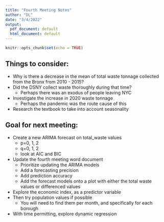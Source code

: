 ```yaml
---
title: "Fourth Meeting Notes"
author: "DL"
date: "3/4/2022"
output:
  pdf_document: default
  html_document: default
---
```


```r
knitr::opts_chunk$set(echo = TRUE)
```

## Things to consider:
* Why is there a decrease in the mean of total waste tonnage collected from the Bronx from 2010 - 2015?
* Did the DSNY collect waste thoroughly during that time?
  + Perhaps there was an exodus of people leaving NYC
* Investigate the increase in 2020 waste tonnage
  + Perhaps the pandemic was the route cause of this 
* Research the textbook to take into account seasonality

## Goal for next meeting:
* Create a new ARIMA forecast on total_waste values
  + p=0, 1, 2
  + q=0, 1, 2
  + look at AIC and BIC
* Update the fourth meeting word document
  + Prioritize updating the ARIMA models
  + Add a forecasting precision
  + Add prediction accuracy
  + Add the forecast models onto a plot with either the total waste values or differenced values
* Explore the economic index, as a predictor variable
* Then try population values if possible
  + You will need to find them per month, and specifically for each borough
* With time permitting, explore dynamic regression

